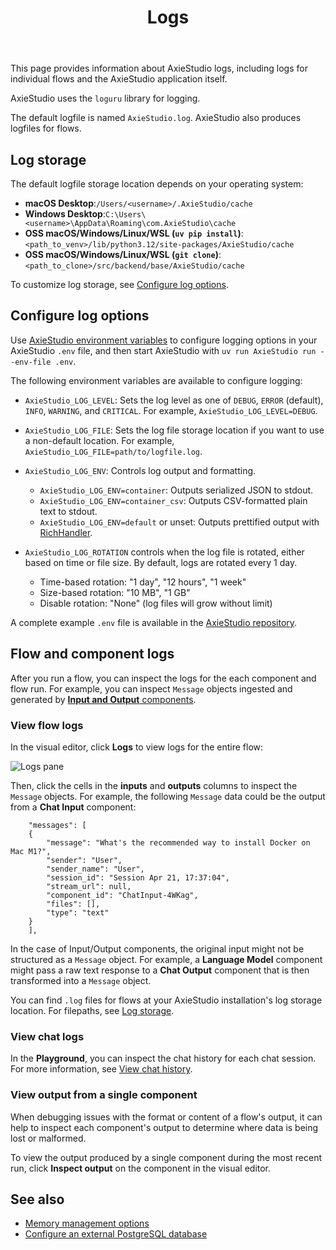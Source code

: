 ﻿---
title: Logs
slug: /logging
---


This page provides information about AxieStudio logs, including logs for individual flows and the AxieStudio application itself.

AxieStudio uses the `loguru` library for logging.

The default logfile is named `AxieStudio.log`.
AxieStudio also produces logfiles for flows.

## Log storage

The default logfile storage location depends on your operating system:

- **macOS Desktop**:`/Users/<username>/.AxieStudio/cache`
- **Windows Desktop**:`C:\Users\<username>\AppData\Roaming\com.AxieStudio\cache`
- **OSS macOS/Windows/Linux/WSL (`uv pip install`)**: `<path_to_venv>/lib/python3.12/site-packages/AxieStudio/cache`
- **OSS macOS/Windows/Linux/WSL (`git clone`)**: `<path_to_clone>/src/backend/base/AxieStudio/cache`

To customize log storage, see [Configure log options](#configure-log-options).

## Configure log options

Use [AxieStudio environment variables](/environment-variables) to configure logging options in your AxieStudio `.env` file, and then start AxieStudio with `uv run AxieStudio run --env-file .env`.

The following environment variables are available to configure logging:

* `AxieStudio_LOG_LEVEL`: Sets the log level as one of `DEBUG`, `ERROR` (default), `INFO`, `WARNING`, and `CRITICAL`. For example, `AxieStudio_LOG_LEVEL=DEBUG`.

* `AxieStudio_LOG_FILE`: Sets the log file storage location if you want to use a non-default location.
For example, `AxieStudio_LOG_FILE=path/to/logfile.log`.

* `AxieStudio_LOG_ENV`: Controls log output and formatting.

    * `AxieStudio_LOG_ENV=container`: Outputs serialized JSON to stdout.
    * `AxieStudio_LOG_ENV=container_csv`: Outputs CSV-formatted plain text to stdout.
    * `AxieStudio_LOG_ENV=default` or unset: Outputs prettified output with [RichHandler](https://rich.readthedocs.io/en/stable/reference/logging.html).

* `AxieStudio_LOG_ROTATION` controls when the log file is rotated, either based on time or file size. By default, logs are rotated every 1 day.

    * Time-based rotation: "1 day", "12 hours", "1 week"
    * Size-based rotation: "10 MB", "1 GB"
    * Disable rotation: "None" (log files will grow without limit)

A complete example `.env` file is available in the [AxieStudio repository](https://github.com/AxieStudio-ai/AxieStudio/blob/main/.env.example).

## Flow and component logs

After you run a flow, you can inspect the logs for the each component and flow run.
For example, you can inspect `Message` objects ingested and generated by [**Input and Output** components](/components-io).

### View flow logs

In the visual editor, click **Logs** to view logs for the entire flow:

![Logs pane](/img/logs.png)

Then, click the cells in the **inputs** and **outputs** columns to inspect the `Message` objects.
For example, the following `Message` data could be the output from a **Chat Input** component:

```text
    "messages": [
    {
        "message": "What's the recommended way to install Docker on Mac M1?",
        "sender": "User",
        "sender_name": "User",
        "session_id": "Session Apr 21, 17:37:04",
        "stream_url": null,
        "component_id": "ChatInput-4WKag",
        "files": [],
        "type": "text"
    }
    ],
```

In the case of Input/Output components, the original input might not be structured as a `Message` object.
For example, a **Language Model** component might pass a raw text response to a **Chat Output** component that is then transformed into a `Message` object.

You can find `.log` files for flows at your AxieStudio installation's log storage location.
For filepaths, see [Log storage](#log-storage).

### View chat logs

In the **Playground**, you can inspect the chat history for each chat session.
For more information, see [View chat history](/concepts-playground#view-chat-history).

### View output from a single component

When debugging issues with the format or content of a flow's output, it can help to inspect each component's output to determine where data is being lost or malformed.

To view the output produced by a single component during the most recent run, click <Icon name="TextSearch" aria-hidden="true"/> **Inspect output** on the component in the visual editor.

## See also

* [Memory management options](/memory)
* [Configure an external PostgreSQL database](/configuration-custom-database)